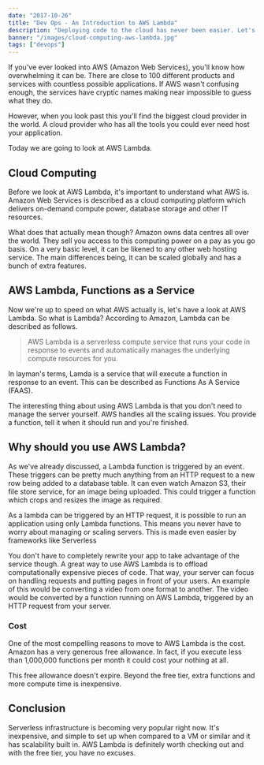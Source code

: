 ```yaml
---
date: "2017-10-26"
title: "Dev Ops - An Introduction to AWS Lambda"
description: "Deploying code to the cloud has never been easier. Let's learn how AWS Lambda can help you run fast scalable app around the globe."
banner: "/images/cloud-computing-aws-lambda.jpg"
tags: ["devops"]
---
```


If you've ever looked into AWS (Amazon Web Services), you'll know how overwhelming it can be. There are close to 100 different products and services with countless possible applications. If AWS wasn't confusing enough, the services have cryptic names making near impossible to guess what they do.

However, when you look past this you'll find the biggest cloud provider in the world. A cloud provider who has all the tools you could ever need host your application.

Today we are going to look at AWS Lambda.

## Cloud Computing

Before we look at AWS Lambda, it's important to understand what AWS is. Amazon Web Services is described as a cloud computing platform which delivers on-demand compute power, database storage and other IT resources.

What does that actually mean though? Amazon owns data centres all over the world. They sell you access to this computing power on a pay as you go basis. On a very basic level, it can be likened to any other web hosting service. The main differences being, it can be scaled globally and has a bunch of extra features.

## AWS Lambda, Functions as a Service

Now we're up to speed on what AWS actually is, let's have a look at AWS Lambda. So what is Lambda? According to Amazon, Lambda can be described as follows.

> AWS Lambda is a serverless compute service that runs your code in response to events and automatically manages the underlying compute resources for you.

In layman's terms, Lamda is a service that will execute a function in response to an event. This can be described as Functions As A Service (FAAS).

The interesting thing about using AWS Lambda is that you don't need to manage the server yourself. AWS handles all the scaling issues. You provide a function, tell it when it should run and you're finished.

## Why should you use AWS Lambda?

As we've already discussed, a Lambda function is triggered by an event. These triggers can be pretty much anything from an HTTP request to a new row being added to a database table. It can even watch Amazon S3, their file store service, for an image being uploaded. This could trigger a function which crops and resizes the image as required.

As a lambda can be triggered by an HTTP request, it is possible to run an application using only Lambda functions. This means you never have to worry about managing or scaling servers. This is made even easier by frameworks like Serverless

You don't have to completely rewrite your app to take advantage of the service though. A great way to use AWS Lambda is to offload computationally expensive pieces of code. That way, your server can focus on handling requests and putting pages in front of your users. An example of this would be converting a video from one format to another. The video would be converted by a function running on AWS Lambda, triggered by an HTTP request from your server.

### Cost

One of the most compelling reasons to move to AWS Lambda is the cost. Amazon has a very generous free allowance. In fact, if you execute less than 1,000,000 functions per month it could cost your nothing at all.

This free allowance doesn't expire. Beyond the free tier, extra functions and more compute time is inexpensive.

## Conclusion

Serverless infrastructure is becoming very popular right now. It's inexpensive, and simple to set up when compared to a VM or similar and it has scalability built in. AWS Lambda is definitely worth checking out and with the free tier, you have no excuses.
